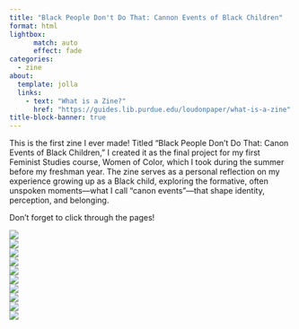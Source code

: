 ```yaml
---
title: "Black People Don't Do That: Cannon Events of Black Children"
format: html
lightbox:
      match: auto
      effect: fade
categories:
  - zine
about:
  template: jolla
  links:
    - text: "What is a Zine?"
      href: "https://guides.lib.purdue.edu/loudonpaper/what-is-a-zine"
title-block-banner: true
---
```


This is the first zine I ever made! Titled "Black People Don't Do That: Canon Events of Black Children," I created it as the final project for my first Feminist Studies course, Women of Color, which I took during the summer before my freshman year. The zine serves as a personal reflection on my experience growing up as a Black child, exploring the formative, often unspoken moments—what I call “canon events”—that shape identity, perception, and belonging.




Don't forget to click through the pages!

![](media/Black_People_Don't_Do_That_:_Canon_Events_of_Black_Children.jpg){.lightbox style="display: block; margin: auto;" group="blk"}
![](media/Black_People_Don't_Do_That_:_Canon_Events_of_Black_Children 2.jpg){.lightbox style="display: block; margin: auto;" group="blk"}
![](media/Black_People_Don't_Do_That_:_Canon_Events_of_Black_Children 3.jpg){.lightbox style="display: block; margin: auto;" group="blk"}
![](media/Black_People_Don't_Do_That_:_Canon_Events_of_Black_Children 4.jpg){.lightbox style="display: block; margin: auto;" group="blk"}
![](media/Black_People_Don't_Do_That_:_Canon_Events_of_Black_Children 5.jpg){.lightbox style="display: block; margin: auto;" group="blk"}
![](media/Black_People_Don't_Do_That_:_Canon_Events_of_Black_Children 6.jpg){.lightbox style="display: block; margin: auto;" group="blk"}
![](media/Black_People_Don't_Do_That_:_Canon_Events_of_Black_Children 7.jpg){.lightbox style="display: block; margin: auto;" group="blk"}
![](media/Black_People_Don't_Do_That_:_Canon_Events_of_Black_Children 8.jpg){.lightbox style="display: block; margin: auto;" group="blk"}
![](media/Black_People_Don't_Do_That_:_Canon_Events_of_Black_Children 9.jpg){.lightbox style="display: block; margin: auto;" group="blk"}
![](media/Black_People_Don't_Do_That_:_Canon_Events_of_Black_Children 10.jpg){.lightbox style="display: block; margin: auto;" group="blk"}


